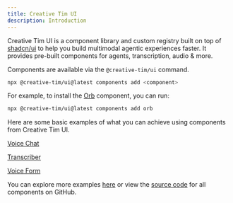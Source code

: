 ```yaml
---
title: Creative Tim UI
description: Introduction
---
```


Creative Tim UI is a component library and custom registry built on top of [shadcn/ui](https://ui.shadcn.com/) to help you build multimodal agentic experiences faster. It provides pre-built components for agents, transcription, audio & more.

Components are available via the `@creative-tim/ui` command.

```bash
npx @creative-tim/ui@latest components add <component>
```

For example, to install the [Orb](/docs/components/orb) component, you can run:

```bash
npx @creative-tim/ui@latest components add orb
```

Here are some basic examples of what you can achieve using components from Creative Tim UI.

[Voice Chat](/blocks#voice-chat-01)

<ComponentPreview
  name="voice-chat-01"
  title="Voice Chat"
  hideCode={true}
  description="A voice chat interface."
/>
[Transcriber](/blocks#transcriber-01)

<ComponentPreview
  name="transcriber-01"
  title="Transcriber"
  hideCode={true}
  description="A transcriber interface."
/>

[Voice Form](/blocks#voice-form-01)

<ComponentPreview
  name="voice-form-01"
  title="Voice Form"
  hideCode={true}
  description="A voice form interface."
/>

You can explore more examples [here](/blocks) or view the [source code](https://github.com/creativetimofficial/ui) for all components on GitHub.
